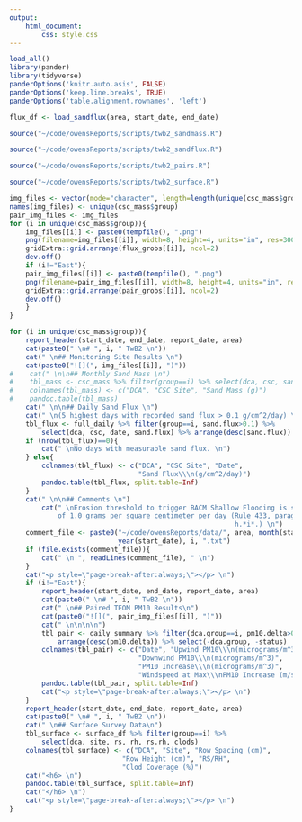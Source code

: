 ```yaml
---
output: 
    html_document:
        css: style.css
---
```


```r
load_all()
library(pander)
library(tidyverse)
panderOptions('knitr.auto.asis', FALSE)
panderOptions('keep.line.breaks', TRUE)
panderOptions('table.alignment.rownames', 'left')
```
```r
flux_df <- load_sandflux(area, start_date, end_date)
```

```r
source("~/code/owensReports/scripts/twb2_sandmass.R")
```

```r
source("~/code/owensReports/scripts/twb2_sandflux.R")
```

```r
source("~/code/owensReports/scripts/twb2_pairs.R")
```

```r
source("~/code/owensReports/scripts/twb2_surface.R")
```

```r
img_files <- vector(mode="character", length=length(unique(csc_mass$group)))
names(img_files) <- unique(csc_mass$group)
pair_img_files <- img_files
for (i in unique(csc_mass$group)){
    img_files[[i]] <- paste0(tempfile(), ".png")
    png(filename=img_files[[i]], width=8, height=4, units="in", res=300)
    gridExtra::grid.arrange(flux_grobs[[i]], ncol=2)
    dev.off()
    if (i!="East"){
    pair_img_files[[i]] <- paste0(tempfile(), ".png")
    png(filename=pair_img_files[[i]], width=8, height=4, units="in", res=300)
    gridExtra::grid.arrange(pair_grobs[[i]], ncol=2)
    dev.off()
    }
}
```

```r
for (i in unique(csc_mass$group)){
    report_header(start_date, end_date, report_date, area)
    cat(paste0(" \n# ", i, " TwB2 \n"))
    cat(" \n## Monitoring Site Results \n")
    cat(paste0("![](", img_files[[i]], ")"))
#    cat(" \n\n## Monthly Sand Mass \n")
#    tbl_mass <- csc_mass %>% filter(group==i) %>% select(dca, csc, sand.mass)
#    colnames(tbl_mass) <- c("DCA", "CSC Site", "Sand Mass (g)") 
#    pandoc.table(tbl_mass)
    cat(" \n\n## Daily Sand Flux \n")
    cat(" \n(5 highest days with recorded sand flux > 0.1 g/cm^2/day) \n")
    tbl_flux <- full_daily %>% filter(group==i, sand.flux>0.1) %>% 
        select(dca, csc, date, sand.flux) %>% arrange(desc(sand.flux))
    if (nrow(tbl_flux)==0){
        cat(" \nNo days with measurable sand flux. \n")
    } else{
        colnames(tbl_flux) <- c("DCA", "CSC Site", "Date", 
                                "Sand Flux\\\n(g/cm^2/day)") 
        pandoc.table(tbl_flux, split.table=Inf)
    }
    cat(" \n\n## Comments \n")
        cat(" \nErosion threshold to trigger BACM Shallow Flooding is sand flux 
            of 1.0 grams per square centimeter per day (Rule 433, paragraph 
                                                        h.*i*.) \n")
    comment_file <- paste0("~/code/owensReports/data/", area, month(start_date), 
                           year(start_date), i, ".txt")
    if (file.exists(comment_file)){
        cat(" \n ", readLines(comment_file), " \n")
    }
    cat("<p style=\"page-break-after:always;\"></p> \n")
    if (i!="East"){
        report_header(start_date, end_date, report_date, area)
        cat(paste0(" \n# ", i, " TwB2 \n"))
        cat(" \n## Paired TEOM PM10 Results\n")
        cat(paste0("![](", pair_img_files[[i]], ")"))
        cat(" \n\n\n\n")
        tbl_pair <- daily_summary %>% filter(dca.group==i, pm10.delta>0) %>% 
            arrange(desc(pm10.delta)) %>% select(-dca.group, -status)
        colnames(tbl_pair) <- c("Date", "Upwind PM10\\\n(micrograms/m^3)", 
                                "Downwind PM10\\\n(micrograms/m^3)", 
                                "PM10 Increase\\\n(micrograms/m^3)", 
                                "Windspeed at Max\\\nPM10 Increase (m/s)")
        pandoc.table(tbl_pair, split.table=Inf)
        cat("<p style=\"page-break-after:always;\"></p> \n")
    }
    report_header(start_date, end_date, report_date, area)
    cat(paste0(" \n# ", i, " TwB2 \n"))
    cat(" \n## Surface Survey Data\n")
    tbl_surface <- surface_df %>% filter(group==i) %>% 
        select(dca, site, rs, rh, rs.rh, clods)
    colnames(tbl_surface) <- c("DCA", "Site", "Row Spacing (cm)", 
                            "Row Height (cm)", "RS/RH", 
                            "Clod Coverage (%)")
    cat("<h6> \n")
    pandoc.table(tbl_surface, split.table=Inf)
    cat("</h6> \n")
    cat("<p style=\"page-break-after:always;\"></p> \n")
}
```

